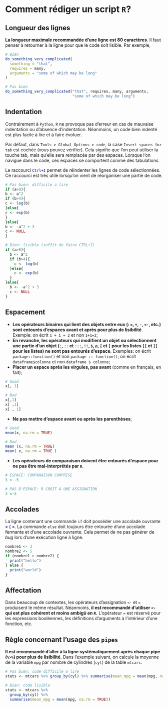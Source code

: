 # Comment rédiger un script `R`?

## Longueur des lignes

**La longueur maximale recommandée d'une ligne est 80 caractères**. Il faut penser à retourner à la ligne pour que le code soit lisible. Par exemple,

```r
# Bien
do_something_very_complicated(
  something = "that",
  requires = many,
  arguments = "some of which may be long"
)

# Pas bien
do_something_very_complicated("that", requires, many, arguments,
                              "some of which may be long")
```

## Indentation

Contrairement à `Python`, `R` ne provoque pas d'erreur en cas de mauvaise indentation ou d'absence d'indentation. Néanmoins, un code bien indenté est plus facile à lire et à faire évoluer. 

Par défaut, dans `Tools > Global Options > code`, la case `Insert spaces for tab` est cochée (vous pouvez vérifier). Cela signifie que l'on peut utiliser la touche tab, mais qu'elle sera remplacée par des espaces. Lorsque l'on navigue dans le code, ces espaces se comportent comme des tabulations. 

Le raccourci <span style="color:DarkBlue">`Ctrl+I`</span> permet de réindenter les lignes de code sélectionnées. Ce raccourci est très utile lorsqu'on vient de réorganiser une partie de code.

```r
# Pas bien: difficile a lire
if (a>0){
b <- a^2
if (b>4){
c <- log(b)
}else{
c <- exp(b)
}
}else{
b <- -a^2 + 3
c <- NULL
}

# Bien: lisible (suffit de faire CTRL+I)
if (a>0){
  b <- a^2
  if (b>4){
    c <- log(b)
  }else{
    c <- exp(b)
  }
}else{
  b <- -a^2 + 3
  c <- NULL
}
```

## Espacement

* **Les opérateurs binaires qui lient des objets entre eux (: `=`, `+`, `-`, `<-`, etc.) sont entourés d'espaces avant et après pour plus de lisibilité**. Exemple: on écrit `1 + 1 = 2` et non `1+1=2`;
* **En revanche, les opérateurs qui modifient un objet ou sélectionnent une partie d'un objet (`:`, `::` et `:::`, `!!`, `$`, `@`, `[` et `]` pour les listes `[[` et `]]` pour les listes) ne sont pas entourés d'espace**. Exemples: on écrit `package::function()` et non `package :: function()`; on écrit `dataframe$colonne` et non `dataframe $ colonne`;
* **Placer un espace après les virgules, pas avant** (comme en français, en fait);

```r
# Good
x[, 1]

# Bad
x[,1]
x[ ,1]
x[ , 1]
```

* **Ne pas mettre d'espace avant ou après les parenthèses**;

```r
# Good
mean(x, na.rm = TRUE)

# Bad
mean (x, na.rm = TRUE)
mean( x, na.rm = TRUE )
```

* **Les opérateurs de comparaison doivent être entourés d'espace pour ne pas être mal-interprétés par `R`**.

```r
# ESPACE: COMPARAISON COMPRISE
3 < -5

# PAS D'ESPACE: R CROIT A UNE ASSIGNATION
3 <-5
```

## Accolades

La ligne contenant une commande `if` doit posséder une accolade ouvrante <span style="color:DarkBlue">« { »</span>.	La commande `else` doit toujours être entourée d’une accolade fermante et d’une accolade ouvrante. Cela permet de ne pas générer de *bug* lors d'une exécution ligne à ligne. 

```r
nombre1 <- 3
nombre2 <- 5
if (nombre1 > nombre2) {
  print("hello")
} else {
  print("world")
}
```


## Affectation

Dans beaucoup de contextes, les opérateurs d'assignation `<-` et `=` produisent le même résultat. Néanmoins, **il est recommandé d'utiliser `<-` qui est plus cohérent et moins ambigü en `R`.** L'opérateur `=` est réservé pour les expressions booléennes, les définitions d'arguments à l'intérieur d'une fonction, etc.

## Règle concernant l'usage des `pipes`

**Il est recommandé d'aller à la ligne systématiquement après chaque pipe (`%>%`) pour plus de lisibilité.** Dans l'exemple suivant, on calcule la moyenne de la variable `mpg` par nombre de cylindres (`cyl`) de la table `mtcars`.

```r
# Pas bien: code difficile a lire
stats <- mtcars %>% group_by(cyl) %>% summarise(mean_mpg = mean(mpg, na.rm = TRUE))

# Bien: code lisible
stats <- mtcars %>%
  group_by(cyl) %>%
  summarise(mean_mpg = mean(mpg, na.rm = TRUE))
```
